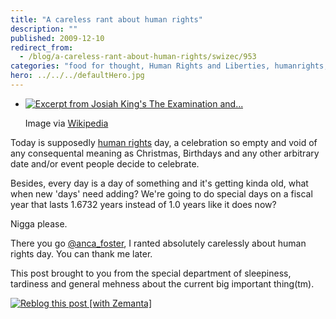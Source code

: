 ```yaml
---
title: "A careless rant about human rights"
description: ""
published: 2009-12-10
redirect_from:
  - /blog/a-careless-rant-about-human-rights/swizec/953
categories: "food for thought, Human Rights and Liberties, humanrights, intrigues, Uncategorized"
hero: ../../../defaultHero.jpg
---
```


- [![Excerpt from Josiah King's The Examination and...](https://swizec.com/wp-content/uploads/2009/12/FatherChristmastrial.jpg "Excerpt from Josiah King's The Examination and...")](http://commons.wikipedia.org/wiki/Image:FatherChristmastrial.jpg)

  Image via [Wikipedia](http://commons.wikipedia.org/wiki/Image:FatherChristmastrial.jpg)

Today is supposedly [human rights](http://en.wikipedia.org/wiki/Human_rights "Human rights") day, a celebration so empty and void of any consequental meaning as Christmas, Birthdays and any other arbitrary date and/or event people decide to celebrate.

Besides, every day is a day of something and it's getting kinda old, what when new 'days' need adding? We're going to do special days on a fiscal year that lasts 1.6732 years instead of 1.0 years like it does now?

Nigga please.

There you go [@anca_foster](http://twitter.com/anca_foster), I ranted absolutely carelessly about human rights day. You can thank me later.

This post brought to you from the special department of sleepiness, tardiness and general mehness about the current big important thing(tm).

[![Reblog this post [with Zemanta]](https://img.zemanta.com/reblog_e.png?x-id=b1459153-a9fe-4a6e-afb9-3509c9d0d147)](http://reblog.zemanta.com/zemified/b1459153-a9fe-4a6e-afb9-3509c9d0d147/ "Reblog this post [with Zemanta]")
